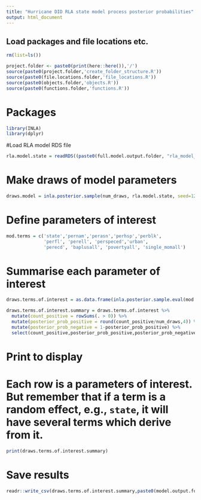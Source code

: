 ```yaml
---
title: "Hurricane DID RLA state model process posterior probabilities"
output: html_document
---
```


## Load packages and file locations etc.
```r
rm(list=ls())

project.folder <- paste0(print(here::here()),'/')
source(paste0(project.folder,'create_folder_structure.R'))
source(paste0(file.locations.folder,'file_locations.R'))
source(paste0(objects.folder,'objects.R'))
source(paste0(functions.folder,'functions.R'))
```

# Packages
```r
library(INLA)
library(dplyr)
```

#Load RLA model RDS file
```r
rla.model.state = readRDS((paste0(full.model.output.folder, "rla_model_state.rds")))
```

# Make draws of model parameters
```r
draws.model = inla.posterior.sample(num_draws, rla.model.state, seed=1234)
```

# Define parameters of interest
```r
mod.terms = c('state','pernam','perasn','perhsp','perblk',
              'perfl', 'perell', 'perspeced','urban',
              'perecd', 'baplusall', 'povertyall', 'single_momall')
```

# Summarise each parameter of interest
```r
draws.terms.of.interest = as.data.frame(inla.posterior.sample.eval(mod.terms, draws.model))

draws.terms.of.interest.summary = draws.terms.of.interest %>%
  mutate(count_positive = rowSums(. > 0)) %>%
  mutate(posterior_prob_positive = round(count_positive/num_draws,4)) %>%
  mutate(posterior_prob_negative = 1-posterior_prob_positive) %>%
  select(count_positive,posterior_prob_positive,posterior_prob_negative)
```

# Print to display

# Each row is a parameters of interest. But remember that if a term is a random effect, e.g., `state`, it will have several terms which derive from it.
```r
print(draws.terms.of.interest.summary)
```

# Save results
```r
readr::write_csv(draws.terms.of.interest.summary,paste0(model.output.folder,'rla_probabilities_state.csv'))
```

